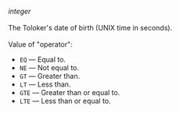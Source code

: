 _integer_<br/><br/>The Toloker's date of birth (UNIX time in seconds).<br/><br/>Value of "operator":

- `EQ` — Equal to.
- `NE` — Not equal to.
- `GT` — Greater than.
- `LT` — Less than.
- `GTE` — Greater than or equal to.
- `LTE` — Less than or equal to.